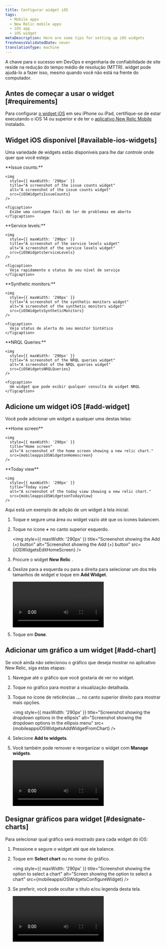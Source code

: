 ```yaml
---
title: Configurar widget iOS
tags:
  - Mobile apps
  - New Relic mobile apps
  - iOS app
  - iOS widget
metaDescription: Here are some tips for setting up iOS widgets
freshnessValidatedDate: never
translationType: machine
---
```











A chave para o sucesso em DevOps e engenharia de confiabilidade de site reside na redução do tempo médio de resolução (MTTR). widget pode ajudá-lo a fazer isso, mesmo quando você não está na frente do computador.

## Antes de começar a usar o widget [#requirements]

Para configurar [o widget iOS](https://support.apple.com/en-us/HT207122) em seu iPhone ou iPad, certifique-se de estar executando o iOS 14 ou superior e de ter o [aplicativo New Relic Mobile ](install-newrelic-ios-mobile-app)instalado.

## Widget iOS disponível [#available-ios-widgets]

Uma variedade de widgets estão disponíveis para lhe dar controle onde quer que você esteja:

<SideBySide>
  <Side>
    <DoNotTranslate>
      **Issue counts:**
    </DoNotTranslate>

    <img
      style={{ maxWidth: '290px' }}
      title="A screenshot of the issue counts widget"
      alt="A screenshot of the issue counts widget"
      src={iOSWidgetsIssueCounts}
    />

    <figcaption>
      Exibe uma contagem fácil de ler de problemas em aberto
    </figcaption>
  </Side>

  <Side>
    <DoNotTranslate>
      **Service levels:**
    </DoNotTranslate>

    <img
      style={{ maxWidth: '290px' }}
      title="A screenshot of the service levels widget"
      alt="A screenshot of the service levels widget"
      src={iOSWidgetsServiceLevels}
    />

    <figcaption>
      Veja rapidamente o status do seu nível de serviço
    </figcaption>
  </Side>

  <Side>
    <DoNotTranslate>
      **Synthetic monitors:**
    </DoNotTranslate>

    <img
      style={{ maxWidth: '290px' }}
      title="A screenshot of the synthetic monitors widget"
      alt="A screenshot of the synthetic monitors widget"
      src={iOSWidgetsSyntheticMonitors}
    />

    <figcaption>
      Veja status de alerta do seu monitor Sintético
    </figcaption>
  </Side>

  <Side>
    <DoNotTranslate>
      **NRQL Queries:**
    </DoNotTranslate>

    <img
      style={{ maxWidth: '290px' }}
      title="A screenshot of the NRQL queries widget"
      alt="A screenshot of the NRQL queries widget"
      src={iOSWidgetsNRQLQueries}
    />

    <figcaption>
      Um widget que pode exibir qualquer consulta de widget NRQL
    </figcaption>
  </Side>
</SideBySide>

## Adicione um widget iOS [#add-widget]

Você pode adicionar um widget a qualquer uma destas telas:

<SideBySide>
  <Side>
    <DoNotTranslate>
      **Home screen**
    </DoNotTranslate>

    <img
      style={{ maxWidth: '290px' }}
      title="Home screen"
      alt="A screenshot of the home screen showing a new relic chart."
      src={mobileappsiOSWidgetonHomescreen}
    />
  </Side>

  <Side>
    <DoNotTranslate>
      **Today view**
    </DoNotTranslate>

    <img
      style={{ maxWidth: '290px' }}
      title="Today view"
      alt="A screenshot of the today view showing a new relic chart."
      src={mobileappsiOSWidgetsonTodayView}
    />
  </Side>
</SideBySide>

Aqui está um exemplo de adição de um widget à tela inicial:

1. Toque e segure uma área ou widget vazio até que os ícones balancem.

2. Toque no ícone <DoNotTranslate>**+**</DoNotTranslate> no canto superior esquerdo.

   <img
     style={{ maxWidth: '290px' }}
     title="Screenshot showing the Add (+) button"
     alt="Screenshot showing the Add (+) button"
     src={iOSWidgetsEditHomeScreen}
   />

3. Procure o widget <DoNotTranslate>**New Relic**</DoNotTranslate> .

4. Deslize para a esquerda ou para a direita para selecionar um dos três tamanhos de widget e toque em <DoNotTranslate>**Add Widget**</DoNotTranslate>.

   <Video
     type="wistia"
     id="qyk74p7j56"
     vertical
     width="290px"
   />

5. Toque em <DoNotTranslate>**Done**</DoNotTranslate>.

## Adicionar um gráfico a um widget [#add-chart]

Se você ainda não selecionou o gráfico que deseja mostrar no aplicativo New Relic, siga estas etapas:

1. Navegue até o gráfico que você gostaria de ver no widget.

2. Toque no gráfico para mostrar a visualização detalhada.

3. Toque no ícone de reticências <DoNotTranslate>**...**</DoNotTranslate> no canto superior direito para mostrar mais opções.

   <img
     style={{ maxWidth: '290px' }}
     title="Screenshot showing the dropdown options in the ellipsis"
     alt="Screenshot showing the dropdown options in the ellipsis menu"
     src={mobileappsiOSWidgetsAddWidgetFromChart}
   />

4. Selecione <DoNotTranslate>**Add to widgets**</DoNotTranslate>.

5. Você também pode remover e reorganizar o widget com <DoNotTranslate>**Manage widgets**</DoNotTranslate>.

   <Video
     type="wistia"
     id="7dd2al2g8w"
     vertical
     width="290px"
   />

## Designar gráficos para widget [#designate-charts]

Para selecionar qual gráfico será mostrado para cada widget do iOS:

1. Pressione e segure o widget até que ele balance.

2. Toque em <DoNotTranslate>**Select chart**</DoNotTranslate> ou no nome do gráfico.

   <img
     style={{ maxWidth: '290px' }}
     title="Screenshot showing the option to select a chart"
     alt="Screen showing the option to select a chart"
     src={mobileappsiOSWidgetsConfigureWidget}
   />

3. Se preferir, você pode ocultar o título e/ou legenda desta tela.

   <Video
     type="wistia"
     id="jsh48c18dq"
     vertical
     width="290px"
   />